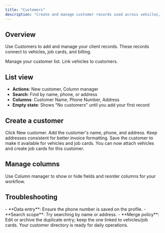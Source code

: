```yaml
---
title: "Customers"
description: "Create and manage customer records used across vehicles, job cards, and invoices."
---
```


## Overview

Use Customers to add and manage your client records. These records connect to vehicles, job cards, and billing.

<CardGroup cols={2}>
<Card title="Open Customers" icon="users" href="https://gellerwash.com/app/customers">
Manage your customer list.
</Card>

<Card title="Add vehicles" icon="car" href="https://gellerwash.com/app/vehicles">
Link vehicles to customers.
</Card>
</CardGroup>

## List view

- **Actions**: New customer, Column manager
- **Search**: Find by name, phone, or address
- **Columns**: Customer Name, Phone Number, Address
- **Empty state**: Shows “No customers” until you add your first record

## Create a customer

<Steps>
<Step title="Start a new record">
Click New customer.
</Step>

<Step title="Enter details">
Add the customer's name, phone, and address.

<Tip>
Keep addresses consistent for better invoice formatting.
</Tip>
</Step>

<Step title="Save">
Save the customer to make it available for vehicles and job cards.

<Check>
You can now attach vehicles and create job cards for this customer.
</Check>
</Step>
</Steps>

## Manage columns

Use Column manager to show or hide fields and reorder columns for your workflow.

## Troubleshooting

<AccordionGroup>
<Accordion title="I can't find a customer by phone">
- **Data entry**: Ensure the phone number is saved on the profile.
- **Search scope**: Try searching by name or address.
</Accordion>

<Accordion title="Duplicate customers appeared">
- **Merge policy**: Edit or archive the duplicate entry; keep the one linked to vehicles/job cards.
</Accordion>
</AccordionGroup>

<Check>
Your customer directory is ready for daily operations.
</Check>




